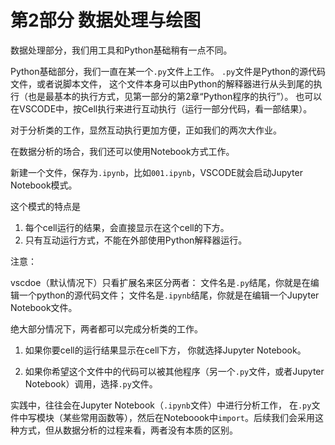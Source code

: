 # 第2部分 数据处理与绘图 {.unnumbered}

数据处理部分，我们用工具和Python基础稍有一点不同。

Python基础部分，我们一直在某一个`.py`文件上工作。
`.py`文件是Python的源代码文件，或者说脚本文件，
这个文件本身可以由Python的解释器进行从头到尾的执行（也是最基本的执行方式，见第一部分的第2章“Python程序的执行”）。
也可以在VSCODE中，按Cell执行来进行互动执行（运行一部分代码，看一部结果）。

对于分析类的工作，显然互动执行更加方便，正如我们的两次大作业。

在数据分析的场合，我们还可以使用Notebook方式工作。

新建一个文件，保存为`.ipynb`，比如`001.ipynb`，VSCODE就会启动Jupyter Notebook模式。

这个模式的特点是

1. 每个cell运行的结果，会直接显示在这个cell的下方。
2. 只有互动运行方式，不能在外部使用Python解释器运行。

注意：

vscdoe（默认情况下）只看扩展名来区分两者：
文件名是`.py`结尾，你就是在编辑一个python的源代码文件；
文件名是`.ipynb`结尾，你就是在编辑一个Jupyter Notebook文件。

绝大部分情况下，两者都可以完成分析类的工作。

1. 如果你要cell的运行结果显示在cell下方，
你就选择Jupyter Notebook。

2. 如果你希望这个文件中的代码可以被其他程序（另一个`.py`文件，或者Jupyter Notebook）调用，选择`.py`文件。

实践中，往往会在Jupyter Notebook（`.ipynb`文件）中进行分析工作，
在`.py`文件中写模块（某些常用函数等），然后在Noteboook中`import`。后续我们会采用这种方式，但从数据分析的过程来看，两者没有本质的区别。


